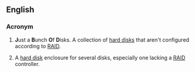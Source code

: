 ==English==

===Acronym===
{{head|en|acronym}}

# {{context|computing|humorous|lang=en}} '''J'''ust a '''B'''unch '''O'''f '''D'''isks.  A collection of [[hard disk]]s that aren't configured according to [[RAID]].
# {{context|computing|lang=en}} A [[hard disk]] enclosure for several disks, especially one lacking a [[RAID]] controller.